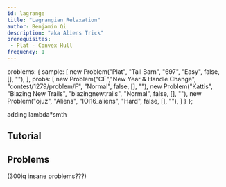```yaml
---
id: lagrange
title: "Lagrangian Relaxation"
author: Benjamin Qi
description: "aka Aliens Trick"
prerequisites: 
 - Plat - Convex Hull
frequency: 1
---
```



  problems: {
    sample: [
      new Problem("Plat", "Tall Barn", "697", "Easy", false, [], ""),
    ],
    probs: [
      new Problem("CF","New Year & Handle Change", "contest/1279/problem/F", "Normal", false, [], ""),
      new Problem("Kattis", "Blazing New Trails", "blazingnewtrails", "Normal", false, [], ""),
      new Problem("ojuz", "Aliens", "IOI16_aliens", "Hard", false, [], ""),
    ]
  }
};

adding lambda\*smth

<problems-list problems={metadata.problems.sample} />

## Tutorial

<resources>
  <resource source="Mamnoon Siam" title="Attack on Aliens" url="https://mamnoonsiam.github.io/posts/attack-on-aliens.html"></resource>
</resources>

## Problems

<problems-list problems={metadata.problems.probs} />

(300iq insane problems???)